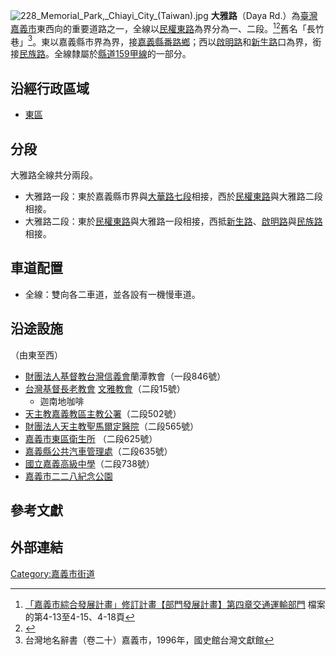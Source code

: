 {{Infobox TwRoad2|
|bgcolorh=darkgreen
|colorh=white
|code={{Jct|country=TWN|CH|159a}}
|name=大雅路
|enname=Daya Road
|level=市區道路、聯外道路
|length=4.5
|sec=2
|line=
|speedhigh=50
|start=嘉義縣市界，接[[嘉義縣|嘉義縣]][[番路鄉|番路鄉]]（[[大華路_(嘉義縣)|大華路七段]]）
|end=[[啟明路_(嘉義市)|啟明路]]和[[新生路_(嘉義市)|新生路]]，接[[民族路_(嘉義市)|民族路]]
|junc=[[啟明路_(嘉義市)|啟明路]]和[[新生路_(嘉義市)|新生路]]、[[小雅路|小雅路]]、[[雅竹路|雅竹路]]、[[文雅街_(嘉義市)|文雅街]]、[[民權路_(嘉義市)|民權東路]]<br/>
|img=
|cap=
|size=
|left=民族路
|right=大華路七段
|leftlink=民族路 (嘉義市)
|leftdirection=W
|rightlink=大華路 (嘉義縣)
|rightdirection=E
|SN=
|SNtype=
|SNNum=
|SN2=
|SN2type=
|SN2Num=
|SN3=
|SN3type=
|SN3Num=
}}
[[File:228_Memorial_Park,_Chiayi_City_(Taiwan).jpg|thumb]]
'''大雅路'''（Daya Rd.）為[[臺灣|臺灣]][[嘉義市|嘉義市]]東西向的重要道路之一，全線以[[民權路_(嘉義市)|民權東路]]為界分為一、二段。<ref>[https://www.chiayi.gov.tw/98_plan/file/part4.doc 「嘉義市綜合發展計畫」修訂計畫【部門發展計畫】第四章交通運輸部門] {{Wayback|url=https://www.chiayi.gov.tw/98_plan/file/part4.doc |date=20180916093707 }}檔案的第4-13至4-15、4-18頁</ref><ref>{{Cite web |url=https://traffic.chiayi.gov.tw/show_news.aspx?id=25487 |title=嘉義市區段道路標誌標線及道路街巷名牌重整工程已完成發包，行將動工。 - 嘉義市政府交通處 |accessdate=2019-02-05 |archive-date=2019-02-04 |archive-url=https://web.archive.org/web/20190204181930/https://traffic.chiayi.gov.tw/show_news.aspx?id=25487 |dead-url=no }}</ref>舊名「長竹巷」<ref>台灣地名辭書（卷二十）嘉義市，1996年，國史館台灣文獻館</ref>。東以嘉義縣市界為界，接[[嘉義縣|嘉義縣]][[番路鄉|番路鄉]]；西以[[啟明路_(嘉義市)|啟明路]]和[[新生路_(嘉義市)|新生路]]口為界，銜接[[民族路_(嘉義市)|民族路]]。全線隸屬於[[縣道159號|縣道159甲線]]的一部分。

==沿經行政區域==
*[[東區_(嘉義市)|東區]]

==分段==
大雅路全線共分兩段。
*大雅路一段：東於嘉義縣市界與[[大華路_(嘉義縣)|大華路七段]]相接，西於[[民權路_(嘉義市)|民權東路]]與大雅路二段相接。
*大雅路二段：東於[[民權路_(嘉義市)|民權東路]]與大雅路一段相接，西抵[[新生路_(嘉義市)|新生路]]、[[啟明路_(嘉義市)|啟明路]]與[[民族路_(嘉義市)|民族路]]相接。

==車道配置==
*全線：雙向各二車道，並各設有一機慢車道。

==沿途設施==
（由東至西）
*[[台灣信義會|財團法人基督教台灣信義會]]蘭潭教會（一段846號）
*[[台灣基督長老教會|台灣基督長老教會]] [[文雅教會|文雅教會]]（二段15號）
**迦南地咖啡
*[[天主教嘉義教區|天主教嘉義教區主教公署]]（二段502號）
*[[天主教聖馬爾定醫院|財團法人天主教聖馬爾定醫院]]（二段565號）
*[http://east.cichb.gov.tw/ 嘉義市東區衛生所] {{Wayback|url=http://east.cichb.gov.tw/ |date=20201028090012 }}（二段625號）
*[[嘉義縣公共汽車管理處|嘉義縣公共汽車管理處]]（二段635號）
*[[國立嘉義高級中學|國立嘉義高級中學]]（二段738號）
*[[嘉義市二二八紀念公園|嘉義市二二八紀念公園]]

==參考文獻==
{{reflist}}

==外部連結==
{{嘉義市重要道路}}

{{DEFAULTSORT:Daya Road}}
[[Category:嘉義市街道|Category:嘉義市街道]]